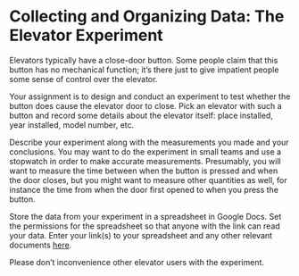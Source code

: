 # Collecting and Organizing Data: The Elevator Experiment



Elevators typically have a close-door button. Some people claim that this button has no mechanical function; it’s there just to give impatient people some sense of control over the elevator.

Your assignment is to design and conduct an experiment to test whether the button does cause the elevator door to close. Pick an elevator with such a button and record some details about the elevator itself: place installed, year installed, model number, etc.

Describe your experiment along with the measurements you made and your conclusions. You may want to do the experiment in small teams and use a stopwatch in order to make accurate measurements. Presumably, you will want to measure the time between when the button is pressed and when the door closes, but you might want to measure other quantities as well, for instance the time from when the door first opened to when you press the button.

Store the data from your experiment in a spreadsheet in Google Docs. Set the permissions for the spreadsheet so that anyone with the link can read your data. Enter your link(s) to your spreadsheet and any other relevant documents [here](https://docs.google.com/a/macalester.edu/forms/d/1lTnsxkagwo4SWDg7vsfCnsTPx9x0ShIIPmz7qH7Wk_I/viewform).

Please don’t inconvenience other elevator users with the experiment.